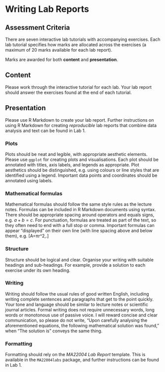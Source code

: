 # Writing Lab Reports {-#writing}

## Assessment Criteria {-#w-assess}

There are seven interactive lab tutorials with accompanying exercises. Each lab tutorial specifies how marks are allocated across the exercises (a maximum of 20 marks available for each lab report). 

:::{.importantblock data-latex=""}
Marks are awarded for both **content** and **presentation**. 
:::

## Content {-#w-content}

Please work through the interactive tutorial for each lab. Your lab report should answer the exercises found at the end of each tutorial. 

## Presentation {-#w-present}

Please use R Markdown to create your lab report. Further instructions on using R Markdown for creating *reproducible* lab reports that combine data analysis and text can be found in Lab 1.

### Plots {-#w-plots}
Plots should be neat and legible, with appropriate aesthetic elements. Please use `ggplot` for creating plots and visualisations. Each plot should be annotated with titles, axis labels, and legends as appropriate.  Plot aesthetics should be distinguished, e.g. using colours or line styles that are identified using a legend. Important data points and coordinates should be annotated using labels.

### Mathematical formulas {-#w-math}
Mathematical formulas should follow the same style rules as the lecture notes. Formulas can be included in R Markdown documents using \LaTeX{} syntax. There should be appropriate spacing around operators and equals signs, e.g. $a + b = c$. For punctuation, formulas are treated as part of the text, so they often need to end with a full stop or comma. Important formulas can appear "displayed" on their own line (with line spacing above and below them), e.g.
\[A=πr^2\,.\]

### Structure {-#w-structure}
Structure should be logical and clear. Organise your writing with suitable headings and sub-headings. For example, provide a solution to each exercise under its own heading. 

### Writing {-#w-eng}
Writing should follow the usual rules of good written English, including writing complete sentences and paragraphs that get to the point quickly. Your tone and language should be similar to lecture notes or scientific journal articles. Formal writing does not require unnecessary words, long words or monotonous use of passive voice. I will reward concise and clear communication, so please do not write, “Upon carefully analysing the aforementioned equations, the following mathematical solution was found,” when “The solution is” conveys the same thing. 

### Formatting {-#w-format}
Formatting should rely on the *MA22004 Lab Report* template. This is available in the  `MA22004labs` package, and further instructions can be found in Lab 1. 
